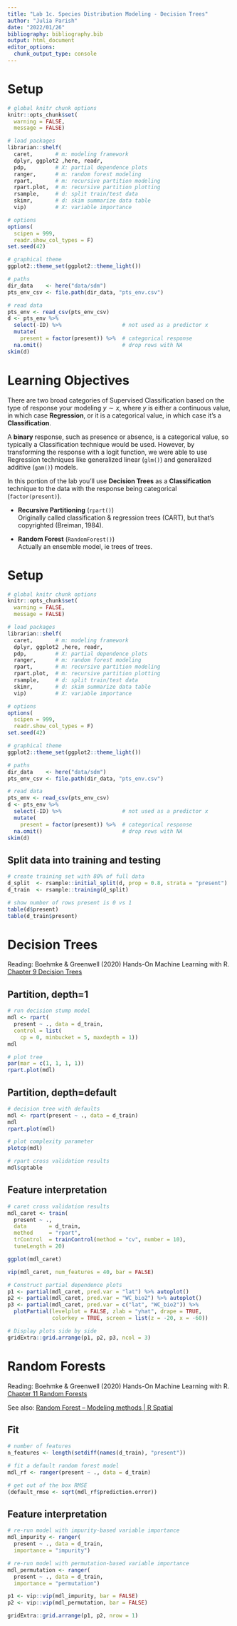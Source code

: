 ```yaml
---
title: "Lab 1c. Species Distribution Modeling - Decision Trees"
author: "Julia Parish"
date: "2022/01/26"
bibliography: bibliography.bib
output: html_document
editor_options: 
  chunk_output_type: console
---
```


# Setup

```r
# global knitr chunk options
knitr::opts_chunk$set(
  warning = FALSE, 
  message = FALSE)

# load packages
librarian::shelf(
  caret,       # m: modeling framework
  dplyr, ggplot2 ,here, readr, 
  pdp,         # X: partial dependence plots
  ranger,      # m: random forest modeling
  rpart,       # m: recursive partition modeling
  rpart.plot,  # m: recursive partition plotting
  rsample,     # d: split train/test data
  skimr,       # d: skim summarize data table
  vip)         # X: variable importance

# options
options(
  scipen = 999,
  readr.show_col_types = F)
set.seed(42)

# graphical theme
ggplot2::theme_set(ggplot2::theme_light())

# paths
dir_data    <- here("data/sdm")
pts_env_csv <- file.path(dir_data, "pts_env.csv")

```

```r
# read data
pts_env <- read_csv(pts_env_csv)
d <- pts_env %>% 
  select(-ID) %>%                   # not used as a predictor x
  mutate(
    present = factor(present)) %>%  # categorical response
  na.omit()                         # drop rows with NA
skim(d)
```

# Learning Objectives {.unnumbered}

There are two broad categories of Supervised Classification based on the type of response your modeling $y \sim x$, where $y$ is either a continuous value, in which case **Regression**, or it is a categorical value, in which case it's a **Classification**.

A **binary** response, such as presence or absence, is a categorical value, so typically a Classification technique would be used. However, by transforming the response with a logit function, we were able to use Regression techniques like generalized linear (`glm()`) and generalized additive (`gam()`) models.

In this portion of the lab you'll use **Decision Trees** as a **Classification** technique to the data with the response being categorical (`factor(present)`).

-   **Recursive Partitioning** (`rpart()`)\
    Originally called classification & regression trees (CART), but that's copyrighted (Breiman, 1984).

-   **Random Forest** (`RandomForest()`)\
    Actually an ensemble model, ie trees of trees.

# Setup

```r
# global knitr chunk options
knitr::opts_chunk$set(
  warning = FALSE, 
  message = FALSE)

# load packages
librarian::shelf(
  caret,       # m: modeling framework
  dplyr, ggplot2 ,here, readr, 
  pdp,         # X: partial dependence plots
  ranger,      # m: random forest modeling
  rpart,       # m: recursive partition modeling
  rpart.plot,  # m: recursive partition plotting
  rsample,     # d: split train/test data
  skimr,       # d: skim summarize data table
  vip)         # X: variable importance

# options
options(
  scipen = 999,
  readr.show_col_types = F)
set.seed(42)

# graphical theme
ggplot2::theme_set(ggplot2::theme_light())

# paths
dir_data    <- here("data/sdm")
pts_env_csv <- file.path(dir_data, "pts_env.csv")

# read data
pts_env <- read_csv(pts_env_csv)
d <- pts_env %>% 
  select(-ID) %>%                   # not used as a predictor x
  mutate(
    present = factor(present)) %>%  # categorical response
  na.omit()                         # drop rows with NA
skim(d)
```

## Split data into training and testing

```r
# create training set with 80% of full data
d_split  <- rsample::initial_split(d, prop = 0.8, strata = "present")
d_train  <- rsample::training(d_split)

# show number of rows present is 0 vs 1
table(d$present)
table(d_train$present)
```

# Decision Trees

Reading: Boehmke & Greenwell (2020) Hands-On Machine Learning with R. [Chapter 9 Decision Trees](https://bradleyboehmke.github.io/HOML/DT.html)

## Partition, depth=1

```{=html}
<!--
Access and run the source code for this notebook [here](https://rstudio.cloud/project/801185). -->
```

```r
# run decision stump model
mdl <- rpart(
  present ~ ., data = d_train, 
  control = list(
    cp = 0, minbucket = 5, maxdepth = 1))
mdl

# plot tree 
par(mar = c(1, 1, 1, 1))
rpart.plot(mdl)
```

## Partition, depth=default

```r
# decision tree with defaults
mdl <- rpart(present ~ ., data = d_train)
mdl
rpart.plot(mdl)

# plot complexity parameter
plotcp(mdl)

# rpart cross validation results
mdl$cptable
```

## Feature interpretation

```r

# caret cross validation results
mdl_caret <- train(
  present ~ .,
  data       = d_train,
  method     = "rpart",
  trControl  = trainControl(method = "cv", number = 10),
  tuneLength = 20)

ggplot(mdl_caret)
```

```r
vip(mdl_caret, num_features = 40, bar = FALSE)
```

```r
# Construct partial dependence plots
p1 <- partial(mdl_caret, pred.var = "lat") %>% autoplot()
p2 <- partial(mdl_caret, pred.var = "WC_bio2") %>% autoplot()
p3 <- partial(mdl_caret, pred.var = c("lat", "WC_bio2")) %>% 
  plotPartial(levelplot = FALSE, zlab = "yhat", drape = TRUE, 
              colorkey = TRUE, screen = list(z = -20, x = -60))

# Display plots side by side
gridExtra::grid.arrange(p1, p2, p3, ncol = 3)
```

# Random Forests

Reading: Boehmke & Greenwell (2020) Hands-On Machine Learning with R. [Chapter 11 Random Forests](https://bradleyboehmke.github.io/HOML/random-forest.html)

See also: [Random Forest -- Modeling methods | R Spatial](https://rspatial.org/raster/sdm/6_sdm_methods.html\#random-forest)

## Fit

```r
# number of features
n_features <- length(setdiff(names(d_train), "present"))

# fit a default random forest model
mdl_rf <- ranger(present ~ ., data = d_train)

# get out of the box RMSE
(default_rmse <- sqrt(mdl_rf$prediction.error))
```

## Feature interpretation

```r
# re-run model with impurity-based variable importance
mdl_impurity <- ranger(
  present ~ ., data = d_train,
  importance = "impurity")

# re-run model with permutation-based variable importance
mdl_permutation <- ranger(
  present ~ ., data = d_train,
  importance = "permutation")
```

```r
p1 <- vip::vip(mdl_impurity, bar = FALSE)
p2 <- vip::vip(mdl_permutation, bar = FALSE)

gridExtra::grid.arrange(p1, p2, nrow = 1)
```
